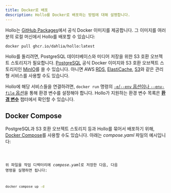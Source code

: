 ```yaml
---
title: Docker로 배포
description: Hollo를 Docker로 배포하는 방법에 대해 설명합니다.
---
```


Hollo는 [GitHub Packages]에서 공식 Docker 이미지를 제공합니다.
그 이미지를 여러분의 로컬 머신에서 Hollo를 배포할 수 있습니다:

~~~~ sh frame="none"
docker pull ghcr.io/dahlia/hollo:latest
~~~~

Hollo를 돌리려면,
PostgreSQL 데이터베이스와 미디어 저장을 위한 S3 호환 오브젝트 스토리지가 필요합니다.
[PostgreSQL] 공식 Docker 이미지와 S3 호환 오브젝트 스토리지인 [MinIO]를 쓸 수 있습니다.
아니면 AWS [RDS], [ElastiCache], [S3]와 같은 관리형 서비스를 사용할 수도 있습니다.

Hollo에 해당 서비스들을 연결하려면,
`docker run` 명령의 [`-e`/`--env` 옵션이나 `--env-file` 옵션][1]을 통해
환경 변수를 설정해야 합니다.  Hollo가 지원하는 환경 변수 목록은
[**환경 변수**](/ko/install/env) 챕터에서 확인할 수 있습니다.

[GitHub Packages]: https://github.com/dahlia/hollo/pkgs/container/hollo
[PostgreSQL]: https://hub.docker.com/_/postgres
[MinIO]: https://hub.docker.com/r/minio/minio
[RDS]: https://aws.amazon.com/rds/
[ElastiCache]: https://aws.amazon.com/elasticache/
[S3]: https://aws.amazon.com/s3/
[1]: https://docs.docker.com/reference/cli/docker/container/run/#env


Docker Compose
--------------


PostgreSQL과 S3 호환 오브젝트 스토리지 등과 Hollo를 묶어서 배포하기 위해,
[Docker Compose]를 사용할 수도 있습니다. 아래는 *compose.yaml* 파일의 예시입니다:

<Code code={composeYaml} lang="yaml" title="compose.yaml" />

위 파일을 작업 디렉터리에 *compose.yaml*로 저장한 다음,
다음 명령을 실행하면 됩니다:

~~~~ sh frame="none"
docker compose up -d
~~~~

[Docker Compose]: https://docs.docker.com/compose/
